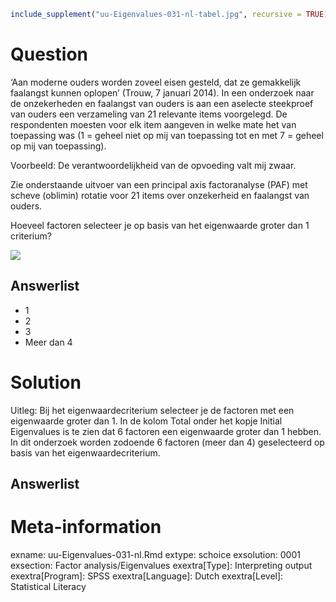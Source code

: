 ```{r, echo = FALSE, results = "hide"}
include_supplement("uu-Eigenvalues-031-nl-tabel.jpg", recursive = TRUE)
```



Question
========
  
‘Aan moderne ouders worden zoveel eisen gesteld, dat ze gemakkelijk faalangst kunnen oplopen’ (Trouw, 7 januari 2014). 
In een onderzoek naar de onzekerheden en faalangst van ouders is aan een aselecte steekproef van ouders een verzameling van 21 relevante items voorgelegd. De respondenten moesten voor elk item aangeven in welke mate het van toepassing was (1 = geheel niet op mij van toepassing tot en met 7 = geheel op mij van toepassing).

Voorbeeld: De verantwoordelijkheid van de opvoeding valt mij zwaar.

Zie onderstaande uitvoer van een principal axis factoranalyse (PAF) met scheve (oblimin) rotatie voor 21 items over onzekerheid en faalangst van ouders. 

Hoeveel factoren selecteer je op basis van het eigenwaarde groter dan 1 criterium?

![](uu-Eigenvalues-031-nl-tabel.jpg)
  
Answerlist
----------
* 1
* 2
* 3
* Meer dan 4

Solution
========
  
Uitleg: Bij het eigenwaardecriterium selecteer je de factoren met een eigenwaarde groter dan 1. In de kolom Total onder het kopje Initial Eigenvalues is te zien dat 6 factoren een eigenwaarde groter dan 1 hebben. In dit onderzoek worden zodoende 6 factoren (meer dan 4) geselecteerd op basis van het eigenwaardecriterium.

Answerlist
----------



Meta-information
================
exname: uu-Eigenvalues-031-nl.Rmd
extype: schoice
exsolution: 0001
exsection: Factor analysis/Eigenvalues
exextra[Type]: Interpreting output
exextra[Program]: SPSS
exextra[Language]: Dutch
exextra[Level]: Statistical Literacy
